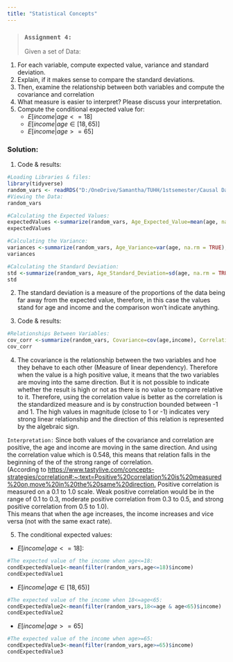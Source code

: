 ```yaml
---
title: "Statistical Concepts"
---
```


> ### **`Assignment 4:`**  
Given a set of Data:

1. For each variable, compute expected value, variance and standard deviation.  
2. Explain, if it makes sense to compare the standard deviations.  
3. Then, examine the relationship between both variables and compute the covariance and correlation  
4. What measure is easier to interpret? Please discuss your interpretation.  
5. Compute the conditional expected value for:
   * $E[income|age<=18]$  
   * $E[income|age \in [18,65)]$  
   * $E[income|age>=65]$  
   
### **Solution:**  

1. Code & results:  
  
```r
#Loading Libraries & files:
library(tidyverse)
random_vars <- readRDS("D:/OneDrive/Samantha/TUHH/1stsemester/Causal Data Science for Business Analytics (SE)/Causal_Data_Science_Data/random_vars.rds")
#Viewing the Data:
random_vars

#Calculating the Expected Values:
expectedValues <-summarize(random_vars, Age_Expected_Value=mean(age, na.rm = TRUE), Income_Expected_Value=mean(income, na.rm = TRUE))
expectedValues

#Calculating the Variance:
variances <-summarize(random_vars, Age_Variance=var(age, na.rm = TRUE), Income_Variance=var(income, na.rm = TRUE))
variances

#Calculating the Standard Deviation:
std <-summarize(random_vars, Age_Standard_Deviation=sd(age, na.rm = TRUE), Income_Standard_Deviation=sd(income, na.rm = TRUE))
std
```  
  
  
2. The standard deviation is a measure of the proportions of the data being far away from the expected value, therefore, in this case the values stand for age and income and the comparison won't indicate anything.  
  
  
3. Code & results:  
  
```r
#Relationships Between Variables:
cov_corr <-summarize(random_vars, Covariance=cov(age,income), Correlation=cor(age,income))
cov_corr
```  
  
  
4. The covariance is the relationship between the two variables and hoe they behave to each other (Measure of linear dependency). Therefore when the value is a high positive value, it means that the two variables are moving into the same direction. But it is not possible to indicate whether the result is high or not as there is no value to compare relative to it. Therefore, using the correlation value is better as the correlation is the standardized measure and is by construction bounded between -1 and 1. The high values in magnitude (close to 1 or -1) indicates very strong linear relationship and  the direction of this relation is represented by the algebraic sign.  

::: callout-note
`Interpretation:` Since both values of the covariance and correlation are positive, the age and income are moving in the same direction. And using the correlation value which is 0.548, this means that relation falls in the beginning of the of the strong range of correlation.  
(According to <https://www.tastylive.com/concepts-strategies/correlation#:~:text=Positive%20correlation%20is%20measured%20on,move%20in%20the%20same%20direction.> Positive correlation is measured on a 0.1 to 1.0 scale. Weak positive correlation would be in the range of 0.1 to 0.3, moderate positive correlation from 0.3 to 0.5, and strong positive correlation from 0.5 to 1.0).  
This means that when the age increases, the income increases and vice versa (not with the same exact rate).
:::  
  
5. The conditional expected values:
* $E[income|age<=18]$:  

```r
#The expected value of the income when age<=18:
condExpectedValue1<-mean(filter(random_vars,age<=18)$income)
condExpectedValue1
```  
* $E[income|age\in[18,65)]$  

```r
#The expected value of the income when 18<=age<65:
condExpectedValue2<-mean(filter(random_vars,18<=age & age<65)$income)
condExpectedValue2
```  
* $E[income|age>=65]$  

```r
#The expected value of the income when age>=65:
condExpectedValue3<-mean(filter(random_vars,age>=65)$income)
condExpectedValue3
```  





